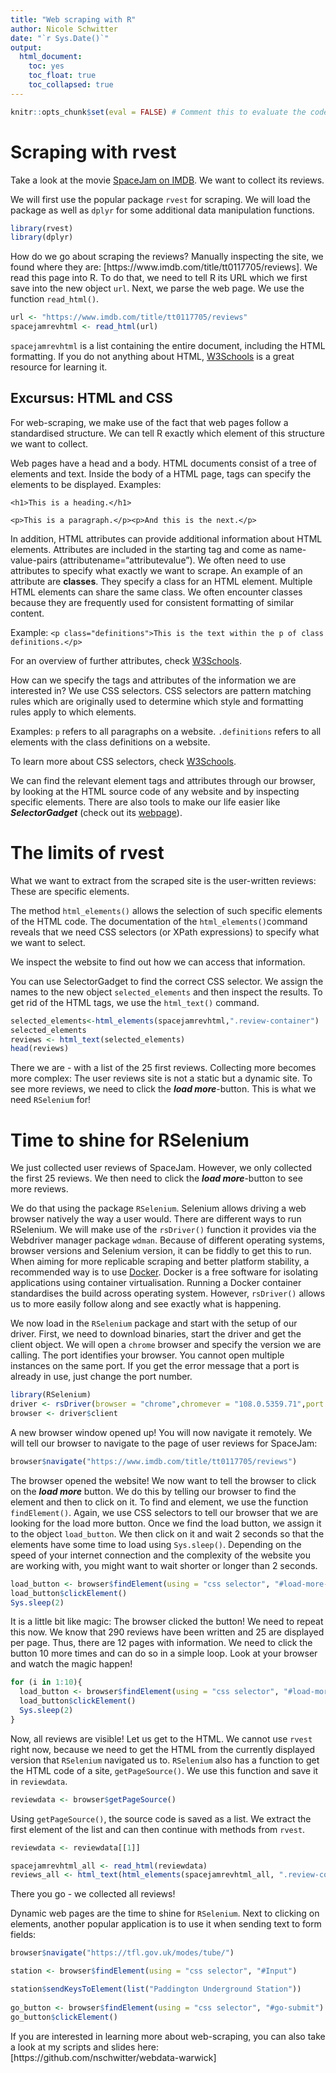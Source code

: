 ```yaml
---
title: "Web scraping with R"
author: Nicole Schwitter
date: "`r Sys.Date()`"
output: 
  html_document:
    toc: yes
    toc_float: true
    toc_collapsed: true
---
```


```r
knitr::opts_chunk$set(eval = FALSE) # Comment this to evaluate the code cells.
```


# Scraping with rvest

Take a look at the movie [SpaceJam on IMDB](https://www.imdb.com/title/tt0117705/). We want to collect its reviews. 

We will first use the popular package `rvest` for scraping. We will load the package as well as `dplyr` for some additional data manipulation functions.

```r
library(rvest)
library(dplyr)
```

How do we go about scraping the reviews? Manually inspecting the site, we found where they are: [https://www.imdb.com/title/tt0117705/reviews]. We read this page into R. To do that, we need to tell R its URL which we first save into the new object `url`. Next, we parse the web page. We use the function `read_html()`.

```r
url <- "https://www.imdb.com/title/tt0117705/reviews"
spacejamrevhtml <- read_html(url)
```

`spacejamrevhtml` is a list containing the entire document, including the HTML formatting. If you do not anything about HTML, [W3Schools](https://www.w3schools.com) is a great resource for learning it. 

## Excursus: HTML and CSS

For web-scraping, we make use of the fact that web pages follow a standardised structure. We can tell R exactly which element of this structure we want to collect. 

Web pages have a head and a body. HTML documents consist of a tree of elements and text. Inside the body of a HTML page, tags can specify the elements to be displayed. 
Examples:

`<h1>This is a heading.</h1>`

`<p>This is a paragraph.</p><p>And this is the next.</p>`

In addition, HTML attributes can provide additional information about HTML elements. Attributes are included in the starting tag and come as name-value-pairs (attributename="attributevalue"). We often need to use attributes to specify what exactly we want to scrape. An example of an attribute are **classes**. They specify a class for an HTML element. Multiple HTML elements can share the same class. We often encounter classes because they are frequently used for consistent formatting of similar content. 

Example: `<p class="definitions">This is the text within the p of class definitions.</p> `

For an overview of further attributes, check [W3Schools](https://www.w3schools.com/html/html_attributes.asp).

How can we specify the tags and attributes of the information we are interested in? We use CSS selectors. CSS selectors are pattern matching rules which are originally used to determine which style and formatting rules apply to which elements. 

Examples: `p` refers to all paragraphs on a website. `.definitions` refers to all elements with the class definitions on a website. 

To learn more about CSS selectors, check [W3Schools](https://www.w3schools.com/cssref/css_selectors.php).

We can find the relevant element tags and attributes through our browser, by looking at the HTML source code of any website and by inspecting specific elements. There are also tools to make our life easier like ***SelectorGadget*** (check out its [webpage](https://selectorgadget.com/)). 


# The limits of rvest

What we want to extract from the scraped site is the user-written reviews: These are specific elements. 

The  method `html_elements()` allows the selection of such specific elements of the HTML code. The documentation of the `html_elements()`command reveals that we need CSS selectors (or XPath expressions) to specify what we want to select. 

We inspect the website to find out how we can access that information. 

You can use SelectorGadget to find the correct CSS selector. We assign the names to the new object `selected_elements` and then inspect the results. To get rid of the HTML tags, we use the `html_text()` command.

```r
selected_elements<-html_elements(spacejamrevhtml,".review-container")
selected_elements
reviews <- html_text(selected_elements)
head(reviews)
```

There we are - with a list of the 25 first reviews. Collecting more becomes more complex: The user reviews site is not a static but a dynamic site. To see more reviews, we need to click the ***load more***-button. This is what we need `RSelenium` for!

# Time to shine for RSelenium

We just collected user reviews of SpaceJam. However, we only collected the first 25 reviews. We then need to click the ***load more***-button to see more reviews.

We do that using the package `RSelenium`. Selenium allows driving a web browser natively the way a user would. There are different ways to run RSelenium. We will make use of the `rsDriver()` function it provides via the Webdriver manager package `wdman`. Because of different operating systems, browser versions and Selenium version, it can be fiddly to get this to run. When aiming for more replicable scraping and better platform stability, a recommended way is to use [Docker](https://www.docker.com/products/docker-desktop/). Docker is a free software for isolating applications using container virtualisation. Running a Docker container standardises the build across operating system. However, `rsDriver()` allows us to more easily follow along and see exactly what is happening. 

We now load in the `RSelenium` package and start with the setup of our driver. First, we need to download binaries, start the driver and get the client object. We will open a `chrome` browser and specify the version we are calling. The port identifies your browser. You cannot open multiple instances on the same port. If you get the error message that a port is already in use, just change the port number. 

```r
library(RSelenium)
driver <- rsDriver(browser = "chrome",chromever = "108.0.5359.71",port = 4444L)
browser <- driver$client
```

A new browser window opened up! You will now navigate it remotely. We will tell our browser to navigate to the page of user reviews for SpaceJam:

```r
browser$navigate("https://www.imdb.com/title/tt0117705/reviews")
```

The browser opened the website! We now want to tell the browser to click on the ***load more*** button. We do this by telling our browser to find the element and then to click on it. To find and element, we use the function `findElement()`. Again, we use CSS selectors to tell our browser that we are looking for the load more button. Once we find the load button, we assign it to the object `load_button`. We then click on it and wait 2 seconds so that the elements have some time to load using `Sys.sleep()`. Depending on the speed of your internet connection and the complexity of the website you are working with, you might want to wait shorter or longer than 2 seconds. 

```r
load_button <- browser$findElement(using = "css selector", "#load-more-trigger")
load_button$clickElement()
Sys.sleep(2) 
```

It is a little bit like magic: The browser clicked the button! We need to repeat this now. We know that 290 reviews have been written and 25 are displayed per page. Thus, there are 12 pages with information. We need to click the button 10 more times and can do so in a simple loop. Look at your browser and watch the magic happen!

```r
for (i in 1:10){
  load_button <- browser$findElement(using = "css selector", "#load-more-trigger")
  load_button$clickElement()
  Sys.sleep(2)
}
```

Now, all reviews are visible! Let us get to the HTML. We cannot use `rvest` right now, because we need to get the HTML from the currently displayed version that `RSelenium` navigated us to. `RSelenium` also has a function to get the HTML code of a site, `getPageSource()`. We use this function and save it in `reviewdata`.

```r
reviewdata <- browser$getPageSource()
```

Using `getPageSource()`, the source code is saved as a list. We extract the first element of the list and can then continue with methods from `rvest`.

```r
reviewdata <- reviewdata[[1]]

spacejamrevhtml_all <- read_html(reviewdata)
reviews_all <- html_text(html_elements(spacejamrevhtml_all, ".review-container"))
```

There you go - we collected all reviews!

Dynamic web pages are the time to shine for `RSelenium`. Next to clicking on elements, another popular application is to use it when sending text to form fields:

```r
browser$navigate("https://tfl.gov.uk/modes/tube/")

station <- browser$findElement(using = "css selector", "#Input")

station$sendKeysToElement(list("Paddington Underground Station"))
                               
go_button <- browser$findElement(using = "css selector", "#go-submit")
go_button$clickElement()
```

If you are interested in learning more about web-scraping, you can also take a look at my scripts and slides here: [https://github.com/nschwitter/webdata-warwick]